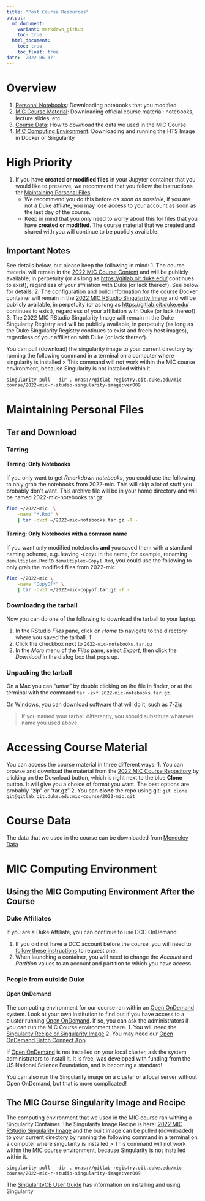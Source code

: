 ```yaml
---
title: "Post Course Resources"
output:
  md_document:
    variant: markdown_github
    toc: true
  html_document:
    toc: true
    toc_float: true
date: '2022-06-17'
---
```


# Overview
1. [Personal Notebooks](#Maintaining-Personal-Files): Downloading notebooks that you modified
2. [MIC Course Material](#Accessing-Course-Material): Downloading official course material: notebooks, lecture slides, etc
3. [Course Data](#Course-Data): How to download the data we used in the MIC Course
4. [MIC Computing Environment](#MIC-Computing-Environment): Downloading and running the HTS Image in Docker or Singularity

<!-- #region -->
# High Priority

1. If you have **created or modified files** in your Jupyter container that you would like to preserve, we recommend that you follow the instructions for [Maintaining Personal Files](#Maintaining-Personal-Files).
    - We recommend you do this before *as soon as possible*, if you are not a Duke affliate, you may lose access to your account as soon as the last day of the course.
    - Keep in mind that you only need to worry about this for files that you have  **created or modified**.  The course material that we created and shared with you will continue to be publicly available.

## Important Notes

See details below, but please keep the following in mind:
1.  The course material will remain in the [2022 MIC Course Content](https://gitlab.oit.duke.edu/mic-course/2022-mic) and will be publicly available, in perpetuity (or as long as <https://gitlab.oit.duke.edu/> continues to exist), regardless of your affiliation with Duke (or lack thereof). See below for details.
2.  The configuration and build information for the course Docker container will remain in the [2022 MIC RStudio Singularity Image](https://gitlab.oit.duke.edu/mic-course/2022-mic-r-studio-singularity-image) and will be publicly available, in perpetuity (or as long as <https://gitlab.oit.duke.edu/> continues to exist), regardless of your affiliation with Duke (or lack thereof).
3. The 2022 MIC RStudio Singularity Image will remain in the Duke Singularity Registry and will be publicly available, in perpetuity (as long as the Duke Singularity Registry continues to exist and freely host images), regardless of your affiliation with Duke (or lack thereof).

You can pull (download) the singularity image to your current directory by running the following command in a terminal on a computer where singularity is installed
> This command will not work within the MIC course environment, because Singularity is not installed within it.
```
singularity pull --dir . oras://gitlab-registry.oit.duke.edu/mic-course/2022-mic-r-studio-singularity-image:ver009
```

# Maintaining Personal Files
## Tar and Download
### Tarring

#### Tarring: Only Notebooks
If you only want to get *Rmarkdown notebooks*, you could use the following to only grab the notebooks from 2022-mic. This will skip a lot of stuff you probably don't want. This archive file will be in your home directory and will be named 2022-mic-notebooks.tar.gz
<!-- #endregion -->

```bash
find ~/2022-mic  \
    -name "*.Rmd" \
    | tar -cvzf ~/2022-mic-notebooks.tar.gz -T -
```

#### Tarring: Only Notebooks with a common name

If you want only modified notebooks **and** you saved them with a standard naming scheme, e.g. leaving `-Copy1` in the name, for example, renaming `demultiplex.Rmd` to `demultiplex-Copy1.Rmd`, you could use the following to only grab the modified files from 2022-mic

```bash
find ~/2022-mic \
    -name "CopyOf*" \
    | tar -cvzf ~/2022-mic-copyof.tar.gz -T -
```

<!-- #region -->
### Downloadng the tarball

Now you can do one of the following to download the tarball to your laptop. 

1. In the RStudio *Files* pane, click on *Home* to navigate to the directory where you saved the tarball.  T
2. Click the checkbox next to `2022-mic-notebooks.tar.gz`
3. In the *More* menu of the *Files* pane, select *Export*, then click the *Download* in the dialog box that pops up.

### Unpacking the tarball
On a Mac you can "untar" by double clicking on the file in finder, or at the terminal with the command `tar -zxf 2022-mic-notebooks.tar.gz`.

On Windows, you can download software that will do it, such as [7-Zip](http://www.7-zip.org/)

> If you named your tarball differently, you should substitute whatever name you used above.

# Accessing Course Material

You can access the course material in three different ways:
1.  You can browse and download the material from the [2022 MIC Course Repository](https://gitlab.oit.duke.edu/mic-course/2022-mic) by clicking on the Download button, which is right next to the blue **Clone** button. It will give you a choice of format you want. The best options are probably "zip" or "tar.gz"
2.  You can **clone** the repo using git: `git clone git@gitlab.oit.duke.edu:mic-course/2022-mic.git`

# Course Data
The data that we used in the course can be downloaded from [Mendeley Data](https://data.mendeley.com/datasets/3f4rsk96kf/3)

# MIC Computing Environment
## Using the MIC Computing Environment After the Course
### Duke Affiliates
If you are a Duke Affiliate, you can continue to use DCC OnDemand. 

1. If you did not have a DCC account before the course, you will need to [follow these instructions](https://oit-rc.pages.oit.duke.edu/rcsupportdocs/dcc/#getting-a-dcc-account) to request one. 
2. When launching a container, you will need to change the *Account* and *Partition* values to an account and partition to which you have access.

### People from outside Duke
#### Open OnDemand
The computing environment for our course ran within an [Open OnDemand](https://openondemand.org/) system. Look at your own institution to find out if you have access to a cluster running [Open OnDemand](https://openondemand.org/). If so, you can ask the administrators if you can run the MIC Course environment there. 
1. You will need the [Singularity Recipe or Singularity Image](#The-MIC-Course-Singularity-Image-and-Recipe)
2. You may need our [Open OnDemand Batch Connect App](https://gitlab.oit.duke.edu/chsi-informatics/ood_apps/mic-course-bc)

If [Open OnDemand](https://openondemand.org/) is not installed on your local cluster, ask the system administrators to install it. It is free, was developed with funding from the US National Science Foundation, and is becoming a standard!

You can also run the Singularity image on a cluster or a local server without Open OnDemand, but that is more complicated!


## The MIC Course Singularity Image and Recipe
The computing environment that we used in the MIC course ran withing a Singularity Container. The Singularity Image Recipe is here: [2022 MIC RStudio Singularity Image](https://gitlab.oit.duke.edu/mic-course/2022-mic-r-studio-singularity-image) and the built image can be pulled (downloaded) to your current directory by running the following command in a terminal on a computer where singularity is installed
> This command will not work within the MIC course environment, because Singularity is not installed within it.
```
singularity pull --dir . oras://gitlab-registry.oit.duke.edu/mic-course/2022-mic-r-studio-singularity-image:ver009
```
The [SingularityCE User Guide](https://docs.sylabs.io/guides/latest/user-guide/) has information on installing and using Singularity 
